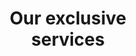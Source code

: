 ---
title: "Our exclusive <br>services"
description: "We bet on brands that shift categories and add value to people's lives; and on founders who are motivated to shape"
services: 
  - id: 1
    icon:
      dark: "/assets/imgs/icon/icon-s-1.webp"
      light: "/assets/imgs/icon/icon-s-1-light.webp"
    title: "Interaction Design"
    features: 
      - "User Interface"
      - "User Experience"
      - "Design System"
      - "Wireframe"
      - "Prototype"
      - "Website & Mobile App"
      - "IOS + Android"
  - id: 2
    icon:
      dark: "/assets/imgs/icon/icon-s-2.webp"
      light: "/assets/imgs/icon/icon-s-2-light.webp"
    title: "Branding Design"
    features: 
      - "User Interface"
      - "User Experience"
      - "Design System"
      - "Wireframe"
      - "Prototype"
      - "Website & Mobile App"
      - "IOS + Android"
  - id: 3
    icon:
      dark: "/assets/imgs/icon/icon-s-3.webp"
      light: "/assets/imgs/icon/icon-s-3-light.webp"
    title: "Design & Development"
    features: 
      - "User Interface"
      - "User Experience"
      - "Design System"
      - "Wireframe"
      - "Prototype"
      - "Website & Mobile App"
      - "IOS + Android"
  - id: 4
    icon:
      dark: "/assets/imgs/icon/icon-s-4.webp"
      light: "/assets/imgs/icon/icon-s-4-light.webp"
    title: "eCommerce Development"
    features: 
      - "User Interface"
      - "User Experience"
      - "Design System"
      - "Wireframe"
      - "Prototype"
      - "Website & Mobile App"
      - "IOS + Android"
---